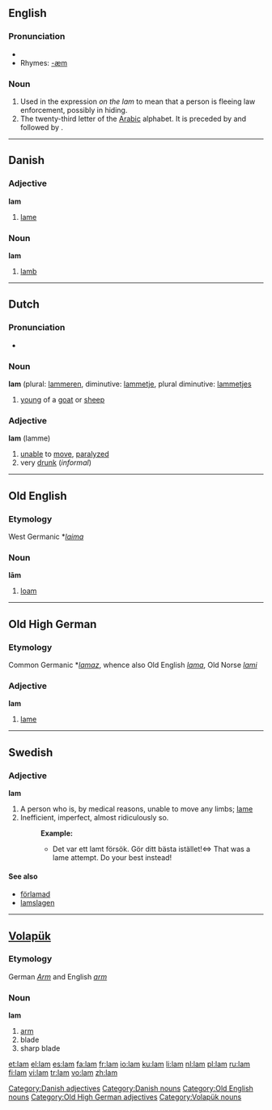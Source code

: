 {{see|lăm|l-am}}
==English==

===Pronunciation===
* {{IPA|/læm/}}
* Rhymes: [[Rhymes:English:-æm|-æm]]

===Noun===
{{en-noun|-}}

# Used in the expression ''on the lam''  to mean that a person is fleeing law enforcement, possibly in hiding.
# The twenty-third letter of the [[Arabic]] alphabet. It is preceded by {{Arab|[[ك]]}} and followed by {{Arab|[[م]]}}.

----

==Danish==

===Adjective===
'''lam'''

# [[lame]]

===Noun===
'''lam'''

# [[lamb]]

[[Category:Danish adjectives]]
[[Category:Danish nouns]]

----

==Dutch==

===Pronunciation===
*{{audio|Nl-lam.ogg|audio}}

===Noun===
'''lam''' {{n}} (plural: [[lammeren]], diminutive: [[lammetje]], plural diminutive: [[lammetjes]]

# [[young]] of a [[goat]] or [[sheep]]

===Adjective===
'''lam''' (lamme)

# [[unable]] to [[move]], [[paralyzed]]
# very [[drunk]] (''informal'')

----

==Old English==

===Etymology===
West Germanic *''[[laima]]''

===Noun===
'''lām''' {{m}}

# [[loam]]

[[Category:Old English nouns]]

----

==Old High German==

===Etymology===
Common Germanic *''[[lamaz]]'', whence also Old English ''[[lama]]'', Old Norse ''[[lami]]''

===Adjective===
'''lam'''

# [[lame]]

[[Category:Old High German adjectives]]

----

==Swedish==

===Adjective===
{{sv-adj-reg}}
'''lam'''

# A person who is, by medical reasons, unable to move any limbs; [[lame]]
# Inefficient, imperfect, almost ridiculously so.
#: '''Example:'''
#:* Det var ett lamt försök. Gör ditt bästa istället!<=> That was a lame attempt. Do your best instead!

====See also====
* [[förlamad]]
* [[lamslagen]]

----

==[[Volapük]]==

{{vo-noun|lam}}

===Etymology===
German ''[[Arm]]'' and English ''[[arm]]''

===Noun===
'''lam'''

# [[arm]]
# blade
# sharp blade

[[Category:Volapük nouns]]

[[et:lam]]
[[el:lam]]
[[es:lam]]
[[fa:lam]]
[[fr:lam]]
[[io:lam]]
[[ku:lam]]
[[li:lam]]
[[nl:lam]]
[[pl:lam]]
[[ru:lam]]
[[fi:lam]]
[[vi:lam]]
[[tr:lam]]
[[vo:lam]]
[[zh:lam]]
